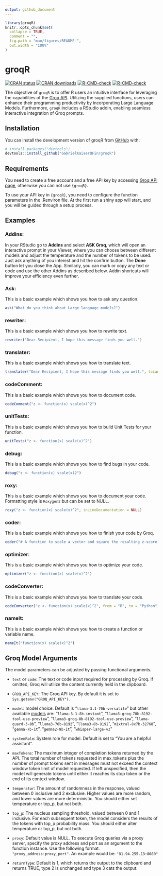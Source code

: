 ```yaml
---
output: github_document
---
```


<!-- README.md is generated from README.Rmd. Please edit that file -->

```r
library(groqR)
knitr::opts_chunk$set(
  collapse = TRUE,
  comment = "",
  fig.path = "man/figures/README-",
  out.width = "100%"
)
```

# groqR

<!-- badges: start -->
[![CRAN status](https://www.r-pkg.org/badges/version/groqR)](https://CRAN.R-project.org/package=groqR)
[![CRAN downloads](https://cranlogs.r-pkg.org/badges/groqR)](https://cran.rstudio.com/web/packages/groqR/index.html)
[![R-CMD-check](https://github.com/GabrielKaiserQFin/groqR/actions/workflows/R-CMD-check.yaml/badge.svg)](https://github.com/GabrielKaiserQFin/groqR/actions/workflows/R-CMD-check.yaml)
[![R-CMD-check](https://github.com/GabrielKaiserQFin/groqR/actions/workflows/R-CMD-check.yaml/badge.svg)](https://github.com/GabrielKaiserQFin/groqR/actions/workflows/R-CMD-check.yaml)
<!-- badges: end -->

The objective of `groqR` is to offer R users an intuitive interface for leveraging the capabilities of the [Groq API](https://groq.com/). Utilizing the supplied functions, users can enhance their programming productivity by incorporating Large Language Models. Furthermore, `groqR` includes a RStudio addin, enabling seamless interactive integration of Groq prompts.

## Installation

You can install the development version of groqR from [GitHub](https://github.com/GabrielKaiserQFin/groqR) with:

```r
# install.packages("devtools")
devtools::install_github("GabrielKaiserQFin/groqR")
```

<!-- Or install the current released version of `{groqR}` from  -->
<!-- [CRAN](https://cran.r-project.org/package=groqR): -->

<!-- ```{r eval = FALSE} -->
<!-- install.packages("groqR") -->
<!-- ``` -->

## Requirements

You need to create a free account and a free API key by accessing [Groq API page](https://console.groq.com/keys), otherwise you can not use `{groqR}`.

To use your API key in `{groqR}`, you need to configure the function parameters in the .Renviron file. At the first run a shiny app will start, and you will be guided through a setup process.

## Examples

### Addins:

In your RStudio go to **Addins** and select **ASK Groq**, which will open an interactive prompt in your Viewer, where you can choose between different models and adjust the temperature and the number of tokens to be used.
Just ask anything of you interest and hit the confirm button. The **Done** button let you close the App.
Similarly, you can mark or copy any text or code and use the other Addins as described below. Addin shortcuts will improve your efficiency even further.


### Ask:

This is a basic example which shows you how to ask any question.

```r
ask("What do you think about Large language models?")
```


### rewriter:

This is a basic example which shows you how to rewrite text.

```r
rewriter("Dear Recipient, I hope this message finds you well.")
```

### translater:

This is a basic example which shows you how to translate text.

```r
translater("Dear Recipient, I hope this message finds you well.", toLanguage = "Spanish")
```

### codeComment:

This is a basic example which shows you how to document code.

```r
codeComment("z <- function(x) scale(x)^2")
```


### unitTests:

This is a basic example which shows you how to build Unit Tests for your function.

```r
unitTests("z <- function(x) scale(x)^2")
```

### debug:

This is a basic example which shows you how to find bugs in your code.

```r
debug("z <- function(x) scale(x)2")
```


### roxy:

This is a basic example which shows you how to document your code. Formatting style is `Roxygen2` but can be set to NULL.

```r
roxy("z <- function(x) scale(x)^2", inLineDocumentation = NULL)
```


### coder:

This is a basic example which shows you how to finish your code by Groq.

```r
coder("# A function to scale a vector and square the resulting z-score z2 <- function(")
```


### optimizer:

This is a basic example which shows you how to optimize your code.

```r
optimizer("z <- function(x) scale(x)^2")
```


### codeConverter:

This is a basic example which shows you how to translate your code.

```r
codeConverter("z <- function(x) scale(x)^2", from = "R", to = "Python")
```


### nameIt:

This is a basic example which shows you how to create a function or variable name.

```r
nameIt("function(x) scale(x)^2")
```



## Groq Model Arguments

The model parameters can be adjusted by passing functional arguments.

*  `text` or `code`: The text or code input required for processing by Groq. If omitted, 
Groq will utilize the content currently held in the clipboard.

* `GROQ_API_KEY`: The Groq API key. By default it is set to `Sys.getenv("GROQ_API_KEY")`.

*  `model`: model choice. Default is "`llama-3.1-70b-versatile`" but other available [models](https://console.groq.com/docs/models) are:
                                     "`llama-3.1-8b-instant`",
                                     "`llama3-groq-70b-8192-tool-use-preview`",
                                     "`llama3-groq-8b-8192-tool-use-preview`",
                                     "`llama-guard-3-8b`",
                                     "`llama3-70b-8192`",
                                     "`llama3-8b-8192`",
                                     "`mixtral-8x7b-32768`",
                                     "`gemma-7b-it`",
                                     "`gemma2-9b-it`",
                                     "`whisper-large-v3`"

*  `systemRole`: System role for model. Default is set to "You are a helpful assistant".

*  `maxTokens`: The maximum integer of completion tokens returned by the API. The total number of tokens requested in max_tokens plus the number of prompt tokens sent in messages must not exceed the context window token limit of model requested. If left unspecified, then the model will generate tokens until either it reaches its stop token or the end of its context window.

*  `temperatur`: The amount of randomness in the response, valued between 0 inclusive and 2 exclusive. Higher values are more random, and lower values are more deterministic. You should either set temperature or top_p, but not both.

*  `top_p`: The nucleus sampling threshold, valued between 0 and 1 inclusive. For each subsequent token, the model considers the results of the tokens with top_p probability mass. You should either alter temperature or top_p, but not both.

*  `proxy`: Default value is NULL. To execute Groq queries via a proxy server, specify the proxy address and port as an argument to the function instance. Use the following format: `"proxy_address:proxy_port"`. An example would be: `"81.94.255.13:8080"`

*  `returnType`: Default is 1, which returns the output to the clipboard and returns TRUE, type 2 is unchanged and type 3 cats the output.

